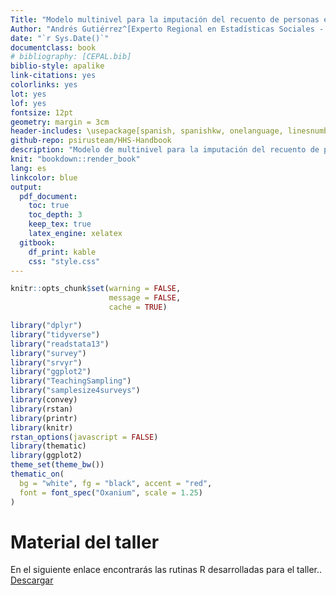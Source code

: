 ```yaml
--- 
Title: "Modelo multinivel para la imputación del recuento de personas en Censos"
Author: "Andrés Gutiérrez^[Experto Regional en Estadísticas Sociales - Comisión Económica para América Latina y el Caribe (CEPAL) - andres.gutierrez@cepal.org], Stalyn Guerrero^[Consultor - Comisión Económica para América Latina y el Caribe (CEPAL) - guerrerostalyn@gmail.com]"
date: "`r Sys.Date()`"
documentclass: book
# bibliography: [CEPAL.bib]
biblio-style: apalike
link-citations: yes
colorlinks: yes
lot: yes
lof: yes
fontsize: 12pt
geometry: margin = 3cm
header-includes: \usepackage[spanish, spanishkw, onelanguage, linesnumbered]{algorithm2e}
github-repo: psirusteam/HHS-Handbook
description: "Modelo de multinivel para la imputación del recuento de personas en Censos"
knit: "bookdown::render_book"
lang: es
linkcolor: blue
output:
  pdf_document:
    toc: true
    toc_depth: 3
    keep_tex: true
    latex_engine: xelatex
  gitbook:
    df_print: kable
    css: "style.css"
---
```



```r
knitr::opts_chunk$set(warning = FALSE, 
                      message = FALSE,
                      cache = TRUE)

library("dplyr")
library("tidyverse")
library("readstata13") 
library("survey")
library("srvyr")
library("ggplot2")
library("TeachingSampling")
library("samplesize4surveys")
library(convey)
library(rstan)
library(printr)
library(knitr)
rstan_options(javascript = FALSE)
library(thematic)
library(ggplot2) 
theme_set(theme_bw())
thematic_on(
  bg = "white", fg = "black", accent = "red",
  font = font_spec("Oxanium", scale = 1.25)
)
```


# Material del taller {-}

En el siguiente enlace encontrarás las rutinas R desarrolladas para el taller..
[Descargar](https://github.com/psirusteam/2023JAMCensus/tree/main/Recursos/)



